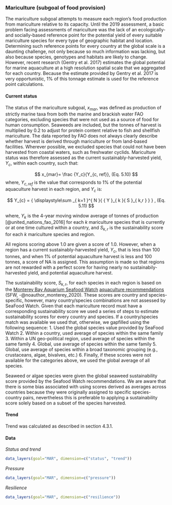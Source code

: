 ### Mariculture (subgoal of food provision)

The mariculture subgoal attempts to measure each region's food production from mariculture relative to its capacity. Until the 2019 assessment, a basic problem facing assessments of mariculture was the lack of an ecologically- and socially-based reference point for the potential yield of every suitable mariculture species for every type of geographic habitat and location. Determining such reference points for every country at the global scale is a daunting challenge, not only because so much information was lacking, but also because species, genotypes and habitats are likely to change. However, recent research (Gentry et al. 2017) estimates the global potential for marine aquaculture at a high resolution spatial scale that we aggregated for each country. Because the estimate provided by Gentry et al. 2017 is very opportunistic, 1% of this tonnage estimate is used for the reference point calculations. 


#### Current status
The status of the mariculture subgoal, $x_{mar}$, was defined as production of strictly marine taxa from both the marine and brackish water FAO categories, excluding species that were not used as a source of food for human consumption. Seaweeds are included, but the tonnes of harvest is multiplied by 0.2 to adjust for protein content relative to fish and shellfish mariculture.  The data reported by FAO does not always clearly describe whether harvest is derived through mariculture or from land-based facilities. Wherever possible, we excluded species that could not have been harvested from coastal waters, such as freshwater cyclids. Mariculture status was therefore assessed as the current sustainably-harvested yield, $Y_{c}$, within each country, such that:

$$
x_{mar}= \frac {Y_c}{Y_{c, ref}},   (Eq. 5.10)
$$
where, $Y_{c,ref}$ is the value that corresponds to 1% of the potential aquaculture harvest in each region, and $Y_c$ is: 

$$
Y_{c}  =  { \displaystyle\sum _{ k=1 }^{ N }{ { Y }_{ k }{ S }_{ k,r } }  } , (Eq. 5.11)
$$


where, $Y_{k}$ is the 4-year moving window average of tonnes of production [@united_nations_fao_2016] for each ${k}$ mariculture species that is currently or at one time cultured within a country, and $S_{k,r}$ is the sustainability score for each $k$ mariculture species and region.

All regions scoring above 1.0 are given a score of 1.0. However, when a region has a current sustainably-harvested yield, $Y_{c}$, that is less than 100 tonnes, and when 1% of potential aquaculture harvest is less and 100 tonnes, a score of NA is assigned. This assumption is made so that regions are not rewarded with a perfect score for having nearly no sustainabily-harvested yield, and potential aquaculture harvest. 

The sustainability score, $S_{k,r}$, for each species in each region is based on the [Monterey Bay Aquarium Seafood Watch](https://www.seafoodwatch.org) [aquaculture recommendations](https://www.seafoodwatch.org/seafood-recommendations/standards-revision) (SFW, -@noauthor_monterey_2020). These scores are country and species-specific, however, many country/species combinations are not assessed by SeaFood Watch.  Given that each mariculture record must have a corresponding sustainability score we used a series of steps to estimate sustainability scores for every country and species.  If a country/species match was available we used that, otherwise, we gapfilled using the following sequence:
1. Used the global species value provided by SeaFood Watch
2. Within a country, used average of species within the same family
3. Within a UN geo-political region, used average of species within the same family
4. Global, use average of species within the same family
5. Global, use average of species within a broad taxonomic grouping (e.g., crustaceans, algae, bivalves, etc.)
6. Finally, if these scores were not available for the categories above, we used the global average of all species. 

Seaweed or algae species were given the global seaweed sustainability score provided by the Seafood Watch recommendations. We are aware that there is some bias associated with using scores derived as averages across countries because they were originally assigned to specific species-country pairs, nevertheless this is preferable to applying a sustainability score solely based on a subset of the species harvested.


#### Trend
Trend was calculated as described in section 4.3.1.

#### Data
_Status and trend_

```r
data_layers(goal="MAR", dimension=c("status", "trend"))
```

_Pressure_

```r
data_layers(goal="MAR", dimension=c("pressure"))
```

_Resilience_

```r
data_layers(goal="MAR", dimension=c("resilience"))

```

